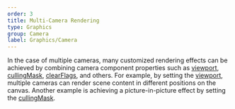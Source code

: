 ```yaml
---
order: 3
title: Multi-Camera Rendering
type: Graphics
group: Camera
label: Graphics/Camera
---
```


In the case of multiple cameras, many customized rendering effects can be achieved by combining camera component properties such as [viewport](/apis/core/#Camera-viewport), [cullingMask](/apis/core/#Camera-cullingMask), [clearFlags](/apis/core/#Camera-clearFlags), and others. For example, by setting the [viewport](/apis/core/#Camera-viewport), multiple cameras can render scene content in different positions on the canvas. Another example is achieving a picture-in-picture effect by setting the [cullingMask](/apis/core/#Camera-cullingMask).

